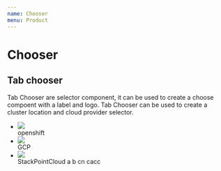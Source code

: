 ```yaml
---
name: Chooser
menu: Product
---
```



# Chooser

## Tab chooser

Tab Chooser are selector component, it can be used to create a choose compoent with a label and logo.
Tab Chooser can be used to create a cluster location and cloud provider selector.
<Playground>
  <ul class="tab-chooser">
    <li class="tab-chooser-items active">
      <div class="tab-chooser-logo">
        <img class="" src={openshift} />
      </div>
      <div class="tab-chooser-label">
        openshift
      </div>
    </li>
    <li class="tab-chooser-items">
      <div class="tab-chooser-logo">
        <img class="" src={gcp} />
      </div>
      <div class="tab-chooser-label">
        GCP
      </div>
    </li>
    <li class="tab-chooser-items">
      <div class="tab-chooser-logo">
        <img class="" src={stackpointcloud} />
      </div>
      <div class="tab-chooser-label">
        StackPointCloud a b cn cacc
      </div>
    </li>
  </ul>
</Playground>
